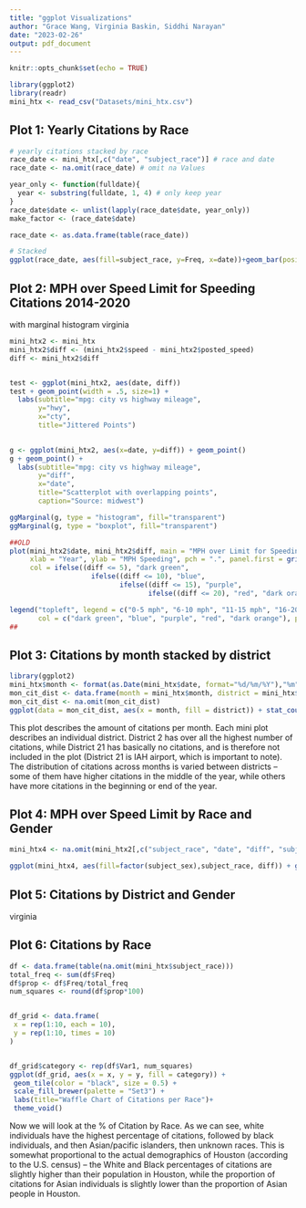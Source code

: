 ```yaml
---
title: "ggplot Visualizations"
author: "Grace Wang, Virginia Baskin, Siddhi Narayan"
date: "2023-02-26"
output: pdf_document
---
```


```r
knitr::opts_chunk$set(echo = TRUE)
```

```r

library(ggplot2)
library(readr)
mini_htx <- read_csv("Datasets/mini_htx.csv")

```

## Plot 1: Yearly Citations by Race
```r
# yearly citations stacked by race
race_date <- mini_htx[,c("date", "subject_race")] # race and date
race_date <- na.omit(race_date) # omit na Values

year_only <- function(fulldate){
  year <- substring(fulldate, 1, 4) # only keep year
}
race_date$date <- unlist(lapply(race_date$date, year_only))
make_factor <- (race_date$date)

race_date <- as.data.frame(table(race_date))

# Stacked
ggplot(race_date, aes(fill=subject_race, y=Freq, x=date))+geom_bar(position="stack", stat="identity")+ggtitle("Police Citations in Houston 2014-2020 by Race")+xlab("Year")+ylab("Citations")+guides(fill=guide_legend(title='Subject Race'))

```

## Plot 2: MPH over Speed Limit for Speeding Citations 2014-2020
with marginal histogram 
virginia 

```r
mini_htx2 <- mini_htx
mini_htx2$diff <- (mini_htx2$speed - mini_htx2$posted_speed)
diff <- mini_htx2$diff


test <- ggplot(mini_htx2, aes(date, diff)) 
test + geom_point(width = .5, size=1) +
  labs(subtitle="mpg: city vs highway mileage", 
       y="hwy", 
       x="cty", 
       title="Jittered Points")

  
g <- ggplot(mini_htx2, aes(x=date, y=diff)) + geom_point()
g + geom_point() + 
  labs(subtitle="mpg: city vs highway mileage", 
       y="diff", 
       x="date", 
       title="Scatterplot with overlapping points", 
       caption="Source: midwest")

ggMarginal(g, type = "histogram", fill="transparent")
ggMarginal(g, type = "boxplot", fill="transparent")

##OLD
plot(mini_htx2$date, mini_htx2$diff, main = "MPH over Limit for Speeding Citations 2014-2020", 
     xlab = "Year", ylab = "MPH Speeding", pch = ".", panel.first = grid(10,10),ylim = c(0,100), 
     col = ifelse((diff <= 5), "dark green", 
                    ifelse((diff <= 10), "blue", 
                           ifelse((diff <= 15), "purple",
                                  ifelse((diff <= 20), "red", "dark orange")))))

legend("topleft", legend = c("0-5 mph", "6-10 mph", "11-15 mph", "16-20 mph", ">20 mph"), 
       col = c("dark green", "blue", "purple", "red", "dark orange"), pch = ".", cex = 0.7)
##
```

## Plot 3: Citations by month stacked by district
```r
library(ggplot2)
mini_htx$month <- format(as.Date(mini_htx$date, format="%d/%m/%Y"),"%m")
mon_cit_dist <- data.frame(month = mini_htx$month, district = mini_htx$district)
mon_cit_dist <- na.omit(mon_cit_dist)
ggplot(data = mon_cit_dist, aes(x = month, fill = district)) + stat_count() + facet_wrap(~district, ncol= 4, nrow = 6)
```
This plot describes the amount of citations per month. Each mini plot describes an individual district. District 2 has over all the highest number of citations, while District 21 has basically no citations, and is therefore not included in the plot (District 21 is IAH airport, which is important to note). The distribution of citations across months is varied between districts -- some of them have higher citations in the middle of the year, while others have more citations in the beginning or end of the year.


## Plot 4: MPH over Speed Limit by Race and Gender
```r
mini_htx4 <- na.omit(mini_htx2[,c("subject_race", "date", "diff", "subject_sex")])

ggplot(mini_htx4, aes(fill=factor(subject_sex),subject_race, diff)) + geom_violin() + labs(title="MPH over Speed Limit for Citation", x="Subject Race",y="MPH Speeding")+guides(fill=guide_legend(title='Subject Sex'))

```

## Plot 5: Citations by District and Gender
virginia


## Plot 6: Citations by Race
```r
df <- data.frame(table(na.omit(mini_htx$subject_race)))
total_freq <- sum(df$Freq)
df$prop <- df$Freq/total_freq
num_squares <- round(df$prop*100)


df_grid <- data.frame(
 x = rep(1:10, each = 10),
 y = rep(1:10, times = 10)
)


df_grid$category <- rep(df$Var1, num_squares)
ggplot(df_grid, aes(x = x, y = y, fill = category)) +
 geom_tile(color = "black", size = 0.5) +
 scale_fill_brewer(palette = "Set3") +
 labs(title="Waffle Chart of Citations per Race")+
 theme_void()
```

Now we will look at the % of Citation by Race. As we can see, white individuals have the highest percentage of citations, followed by black individuals, and then Asian/pacific islanders, then unknown races. This is somewhat proportional to the actual demographics of Houston (according to the U.S. census) – the White and Black percentages of citations are slightly higher than their population in Houston, while the proportion of citations for Asian individuals is slightly lower than the proportion of Asian people in Houston.